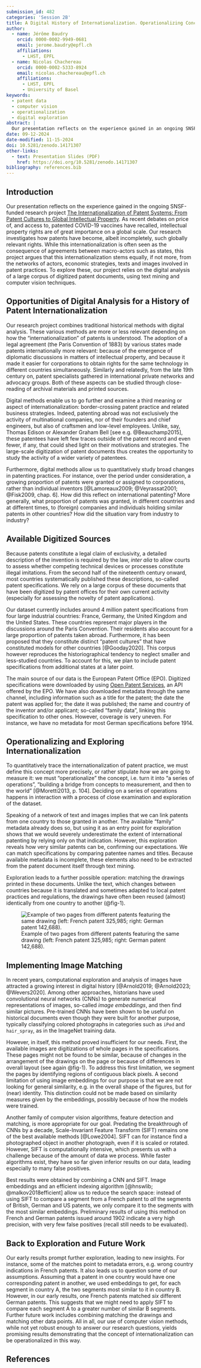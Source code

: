 ```yaml
---
submission_id: 482
categories: 'Session 2B'
title: A Digital History of Internationalization. Operationalizing Concepts and Exploring Millions of Patent Documents
author:
  - name: Jérôme Baudry
    orcid: 0000-0002-9949-0681
    email: jerome.baudry@epfl.ch
    affiliations:
      - LHST, EPFL
  - name: Nicolas Chachereau
    orcid: 0000-0002-5333-8924
    email: nicolas.chachereau@epfl.ch
    affiliations:
      - LHST, EPFL
      - University of Basel
keywords:
  - patent data
  - computer vision
  - operationalization
  - digital exploration
abstract: |
  Our presentation reflects on the experience gained in an ongoing SNSF-funded research project investigating the internationalization of patent systems. In our research, we mix different methods: traditional historical methods allow us to shed light on the role of intergovernmental agreements and of private networks of patent specialists; digital analysis enables us to trace how internationalization stemmed from patent practice itself, and to study the activity of patentees that have left few historical traces. Relying on a large corpus (over 4 million documents) of digitized patents, we use text mining and computer vision techniques to explore the corpus and operationalize the concept of internationalization. In this paper, we focus on the challenges of matching (almost) identical drawings between patents of different countries, combining image embeddings (obtained by using a pretrained convolutional neural network) and feature matching (SIFT).
date: 09-12-2024
date-modified: 11-15-2024
doi: 10.5281/zenodo.14171307
other-links:
  - text: Presentation Slides (PDF)
    href: https://doi.org/10.5281/zenodo.14171307
bibliography: references.bib
---
```


## Introduction

Our presentation reflects on the experience gained in the ongoing SNSF-funded research project [The Internationalization of Patent Systems: From Patent Cultures to Global Intellectual Property](https://data.snf.ch/grants/grant/207571). As recent debates on price of, and access to, patented COVID-19 vaccines have recalled, intellectual property rights are of great importance on a global scale. Our research investigates how patents have become, albeit incompletely, such globally relevant rights. While this internationalization is often seen as the consequence of agreements between macro-actors such as states, this project argues that this internationalization stems equally, if not more, from the networks of actors, economic strategies, texts and images involved in patent practices. To explore these, our project relies on the digital analysis of a large corpus of digitized patent documents, using text mining and computer vision techniques.

## Opportunities of Digital Analysis for a History of Patent Internationalization

Our research project combines traditional historical methods with digital analysis. These various methods are more or less relevant depending on how the "internationalization" of patents is understood. The adoption of a legal agreement (the Paris Convention of 1883) by various states made patents internationally more relevant: because of the emergence of diplomatic discussions in matters of intellectual property, and because it made it easier for corporations to obtain rights for the same technology in different countries simultaneously. Similarly and relatedly, from the late 19th century on, patent specialists gathered in international private networks and advocacy groups. Both of these aspects can be studied through close-reading of archival materials and printed sources.

Digital methods enable us to go further and examine a third meaning or aspect of internationalization: border-crossing patent practice and related business strategies. Indeed, patenting abroad was not exclusively the activity of multinational companies, nor of their founders and chief engineers, but also of craftsmen and low-level employees. Unlike, say, Thomas Edison or Alexander Graham Bell [see e.g. @Beauchamp2015], these patentees have left few traces outside of the patent record and even fewer, if any, that could shed light on their motivations and strategies. The large-scale digitization of patent documents thus creates the opportunity to study the activity of a wider variety of patentees.

Furthermore, digital methods allow us to quantitatively study broad changes in patenting practices. For instance, over the period under consideration, a growing proportion of patents were granted or assigned to corporations, rather than individual inventors [@Lamoreaux2009; @Veyrassat2001; @Fisk2009, chap. 6]. How did this reflect on international patenting? More generally, what proportion of patents was granted, in different countries and at different times, to (foreign) companies and individuals holding similar patents in other countries? How did the situation vary from industry to industry?

## Available Digitized Sources

Because patents constitute a legal claim of exclusivity, a detailed description of the invention is required by the law, *inter alia* to allow courts to assess whether competing technical devices or processes constitute illegal imitations. From the second half of the nineteenth century onward, most countries systematically published these descriptions, so-called patent specifications. We rely on a large corpus of these documents that have been digitized by patent offices for their own current activity (especially for assessing the novelty of patent applications).

Our dataset currently includes around 4 million patent specifications from four large industrial countries: France, Germany, the United Kingdom and the United States. These countries represent major players in the discussions around the Paris Convention. Their residents also account for a large proportion of patents taken abroad. Furthermore, it has been proposed that they constitute distinct "patent cultures" that have constituted models for other countries [@Gooday2020]. This corpus however reproduces the historiographical tendency to neglect smaller and less-studied countries. To account for this, we plan to include patent specifications from additional states at a later point.

The main source of our data is the European Patent Office (EPO). Digitized specifications were downloaded by using [Open Patent Services](https://www.epo.org/en/searching-for-patents/data/web-services/ops), an API offered by the EPO. We have also downloaded metadata through the same channel, including information such as a title for the patent; the date the patent was applied for; the date it was published; the name and country of the inventor and/or applicant; so-called "family data", linking this specification to other ones. However, coverage is very uneven. For instance, we have no metadata for most German specifications before 1914.

## Operationalizing and Exploring Internationalization

To quantitatively trace the internationalization of patent practice, we must define this concept more precisely, or rather stipulate *how* we are going to measure it: we must "operationalize" the concept, i.e. turn it into "a series of operations", "building a bridge from concepts to measurement, and then to the world" [@Moretti2013, p. 104]. Deciding on a series of operations happens in interaction with a process of close examination and exploration of the dataset.

Speaking of a network of text and images implies that we can link patents from one country to those granted in another. The available "family" metadata already does so, but using it as an entry point for exploration shows that we would severely underestimate the extent of international patenting by relying only on that indication. However, this exploration reveals how very similar patents can be, confirming our expectations. We can match specifications by comparing patentee names and titles. Because available metadata is incomplete, these elements also need to be extracted from the patent document itself through text mining.

Exploration leads to a further possible operation: matching the drawings printed in these documents. Unlike the text, which changes between countries because it is translated and sometimes adapted to local patent practices and regulations, the drawings have often been reused (almost) identically from one country to another (@fig-1).

![Example of two pages from different patents featuring the same drawing (left: French patent 325,985; right: German patent 142,688).](images/plates-example.png){#fig-1}

## Implementing Image Matching

In recent years, computational exploration and analysis of images have attracted a growing interest in digital history [@Arnold2019; @Arnold2023; @Wevers2020]. Among other approaches, historians have used convolutional neural networks (CNNs) to generate numerical representations of images, so-called *image embeddings*, and then find similar pictures. Pre-trained CNNs have been shown to be useful on historical documents even though they were built for another purpose, typically classifying colored photographs in categories such as `iPod` and `hair_spray`, as in the ImageNet training data.

However, in itself, this method proved insufficient for our needs. First, the available images are digitizations of whole pages in the specifications. These pages might not be found to be similar, because of changes in the arrangement of the drawings on the page or because of differences in overall layout (see again @fig-1). To address this first limitation, we segment the pages by identifying regions of contiguous black pixels. A second limitation of using image embeddings for our purpose is that we are not looking for general similarity, e.g. in the overall shape of the figures, but for (near) identity. This distinction could not be made based on similarity measures given by the embeddings, possibly because of how the models were trained.

Another family of computer vision algorithms, feature detection and matching, is more appropriate for our goal. Predating the breakthrough of CNNs by a decade, Scale-Invariant Feature Transform (SIFT) remains one of the best available methods [@Lowe2004]. SIFT can for instance find a photographed object in another photograph, even if it is scaled or rotated. However, SIFT is computationally intensive, which presents us with a challenge because of the amount of data we process. While faster algorithms exist, they have so far given inferior results on our data, leading especially to many false positives.

Best results were obtained by combining a CNN and SIFT. Image embeddings and an efficient indexing algorithm [@hnswlib; @malkov2018efficient] allow us to reduce the search space: instead of using SIFT to compare a segment from a French patent to *all* the segments of British, German and US patents, we only compare it to the segments with the most similar embeddings. Preliminary results of using this method on French and German patents issued around 1902 indicate a very high precision, with very few false positives (recall still needs to be evaluated).

## Back to Exploration and Future Work

Our early results prompt further exploration, leading to new insights. For instance, some of the matches point to metadata errors, e.g. wrong country indications in French patents. It also leads us to question some of our assumptions. Assuming that a patent in one country would have one corresponding patent in another, we used embeddings to get, for each segment in country A, the two segments most similar to it in country B. However, in our early results, one French patents matched *six* different German patents. This suggests that we might need to apply SIFT to compare each segment A to a greater number of similar B segments. Further future work includes combining matching the drawings and matching other data points. All in all, our use of computer vision methods, while not yet robust enough to answer our research questions, yields promising results demonstrating that the concept of internationalization can be operationalized in this way.

## References

::: {#refs}
:::
